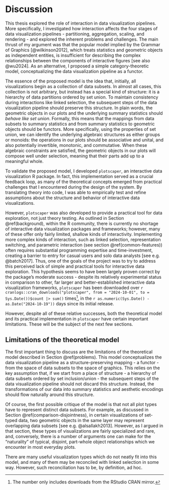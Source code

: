 # Discussion

This thesis explored the role of interaction in data visualization pipelines. More specifically, I investigated how interaction affects the four stages of data visualization pipelines - partitioning, aggregation, scaling, and rendering - and explored the inherent problems and challenges. The main thrust of my argument was that the popular model implied by the Grammar of Graphics [@wilkinson2012], which treats statistics and geometric objects as independent entities, is insufficient for describing the complex relationships between the components of interactive figures [see also @wu2024]. As an alternative, I proposed a simple category-theoretic model, conceptualizing the data visualization pipeline as a functor. 

The essence of the proposed model is the idea that, initially, all visualizations begin as a collection of data subsets. In almost all cases, this collection is not arbitrary, but instead has a special kind of structure: it is a hierarchy of data partitions ordered by set union. To maintain consistency during interactions like linked selection, the subsequent steps of the data visualization pipeline should preserve this structure. In plain words, the geometric objects in our plots and the underlying summary statistics should *behave like set union*. Formally, this means that the mappings from data subsets to summary statistics and from summary statistics to geometric objects should be functors. More specifically, using the properties of set union, we can identify the underlying algebraic structures as either groups or monoids: the operations in our plots should be associative and unital, and also potentially invertible, monotonic, and commutative. When these algebraic constraints are satisfied, the geometric objects in our plots will compose well under selection, meaning that their parts add up to a meaningful whole.     

To validate the proposed model, I developed `plotscaper`, an interactive data visualization R package. In fact, this implementation served as a crucial feedback loop, as many of the theoretical concepts emerged from practical challenges that I encountered during the design of the system. By translating theory into code, I was able to empirically test and refine assumptions about the structure and behavior of interactive data visualizations. 

However, `plotscaper` was also developed to provide a practical tool for data exploration, not just theory testing. As outlined in Section \@ref(background), within the R community, there is currently no shortage of interactive data visualization packages and frameworks; however, many of these offer only fairly limited, shallow kinds of interactivity. Implementing more complex kinds of interaction, such as linked selection, representation switching, and parametric interaction (see section \@ref(common-features)) often requires substantial programming expertise and time-investment, creating a barrier to entry for casual users and solo data analysts [see e.g. @batch2017]. Thus, one of the goals of the project was to try to address this perceived lack of simple and practical tools for interactive data exploration. This hypothesis seems to have been largely proven correct by the package's moderate success - despite its relatively experimental status in comparison to other, far larger and better-established interactive data visualization frameworks, `plotscaper` has been downloaded over `r cranlogs::cran_downloads("plotscaper", from = "2024-10-01", to = Sys.Date())$count |> sum()` times^[The number only includes downloads from the RStudio CRAN mirror.], in the `r as.numeric(Sys.Date() - as.Date("2024-10-19"))` days since its initial release.

However, despite all of these relative successes, both the theoretical model and its practical implementation in `plotscaper` have certain important limitations. These will be the subject of the next few sections.
 
## Limitations of the theoretical model

The first important thing to discuss are the limitations of the theoretical model described in Section \@ref(problems). This model conceptualizes the data visualization pipeline as a structure-preserving mapping - a functor - from the space of data subsets to the space of graphics. This relies on the key assumption that, if we start from a place of structure - a hierarchy of data subsets ordered by set inclusion/union - the subsequent steps of the data visualization pipeline should not discard this structure. Instead, the transformations of our data into summary statistics and aesthetic encodings should flow naturally around this structure. 

Of course, the first possible critique of the model is that not all plot types have to represent distinct data subsets. For example, as discussed in Section \@ref(comparison-disjointness), in certain visualizations of set-typed data, two geometric objects in the same layer may represent overlapping data subsets [see e.g. @alsallakh2013]. However, as I argued in that section, these types of visualizations are fairly specialized and rare, and, conversely, there is a number of arguments one can make for the "naturality" of typical, disjoint, part-whole object relationships which we encounter in most everyday plots.  

There are many useful visualization types which do not neatly fit into this model, and many of them may be reconciled with linked selection in some way. However, such reconciliation has to be, by definition, ad hoc.  

